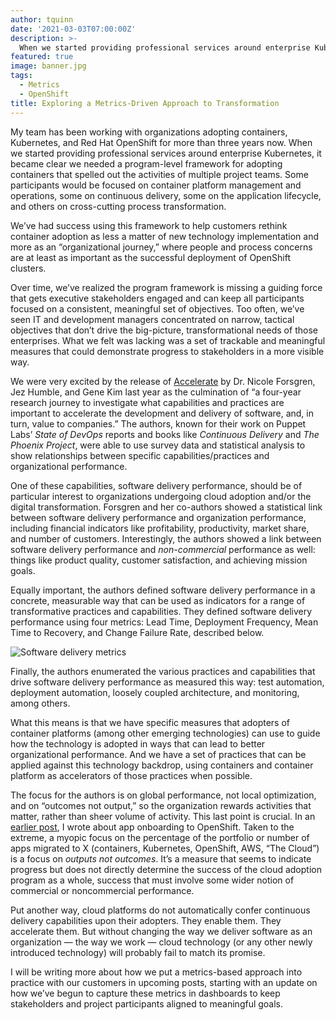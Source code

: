 ```yaml
---
author: tquinn
date: '2021-03-03T07:00:00Z'
description: >-
  When we started providing professional services around enterprise Kubernetes, it became clear we needed a program-level framework for adopting containers that spelled out the activities of multiple project teams.
featured: true
image: banner.jpg
tags:
  - Metrics
  - OpenShift
title: Exploring a Metrics-Driven Approach to Transformation
---
```


My team has been working with organizations adopting containers, Kubernetes, and Red Hat OpenShift for more than three years now. When we started providing professional services around enterprise Kubernetes, it became clear we needed a program-level framework for adopting containers that spelled out the activities of multiple project teams. Some participants would be focused on container platform management and operations, some on continuous delivery, some on the application lifecycle, and others on cross-cutting process transformation.

We’ve had success using this framework to help customers rethink container adoption as less a matter of new technology implementation and more as an “organizational journey,” where people and process concerns are at least as important as the successful deployment of OpenShift clusters.

Over time, we’ve realized the program framework is missing a guiding force that gets executive stakeholders engaged and can keep all participants focused on a consistent, meaningful set of objectives. Too often, we’ve seen IT and development managers concentrated on narrow, tactical objectives that don’t drive the big-picture, transformational needs of those enterprises. What we felt was lacking was a set of trackable and meaningful measures that could demonstrate progress to stakeholders in a more visible way.

We were very excited by the release of [Accelerate](https://www.infoq.com/articles/book-review-accelerate) by Dr. Nicole Forsgren, Jez Humble, and Gene Kim last year as the culmination of “a four-year research journey to investigate what capabilities and practices are important to accelerate the development and delivery of software, and, in turn, value to companies.” The authors, known for their work on Puppet Labs’ _State of DevOps_ reports and books like _Continuous Delivery_ and _The Phoenix Project_, were able to use survey data and statistical analysis to show relationships between specific capabilities/practices and organizational performance.

One of these capabilities, software delivery performance, should be of particular interest to organizations undergoing cloud adoption and/or the digital transformation. Forsgren and her co-authors showed a statistical link between software delivery performance and organization performance, including financial indicators like profitability, productivity, market share, and number of customers. Interestingly, the authors showed a link between software delivery performance and _non-commercial_ performance as well: things like product quality, customer satisfaction, and achieving mission goals.

Equally important, the authors defined software delivery performance in a concrete, measurable way that can be used as indicators for a range of transformative practices and capabilities. They defined software delivery performance using four metrics: Lead Time, Deployment Frequency, Mean Time to Recovery, and Change Failure Rate, described below.

![Software delivery metrics](metrics.png)

Finally, the authors enumerated the various practices and capabilities that drive software delivery performance as measured this way: test automation, deployment automation, loosely coupled architecture, and monitoring, among others.

What this means is that we have specific measures that adopters of container platforms (among other emerging technologies) can use to guide how the technology is adopted in ways that can lead to better organizational performance. And we have a set of practices that can be applied against this technology backdrop, using containers and container platform as accelerators of those practices when possible.

The focus for the authors is on global performance, not local optimization, and on “outcomes not output,” so the organization rewards activities that matter, rather than sheer volume of activity. This last point is crucial. In an [earlier post](https://blog.openshift.com/assessing-app-portfolios-for-onboarding-to-openshift/), I wrote about app onboarding to OpenShift. Taken to the extreme, a myopic focus on the percentage of the portfolio or number of apps migrated to X (containers, Kubernetes, OpenShift, AWS, “The Cloud”) is a focus on _outputs not outcomes_. It’s a measure that seems to indicate progress but does not directly determine the success of the cloud adoption program as a whole, success that must involve some wider notion of commercial or noncommercial performance.

Put another way, cloud platforms do not automatically confer continuous delivery capabilities upon their adopters. They enable them. They accelerate them. But without changing the way we deliver software as an organization — the way we work — cloud technology (or any other newly introduced technology) will probably fail to match its promise.

I will be writing more about how we put a metrics-based approach into practice with our customers in upcoming posts, starting with an update on how we’ve begun to capture these metrics in dashboards to keep stakeholders and project participants aligned to meaningful goals.
